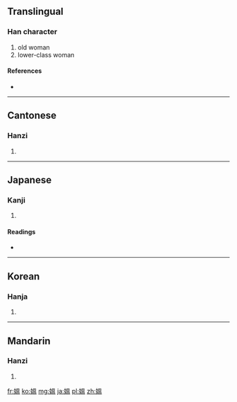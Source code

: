 {{also|媪}}
==Translingual==

===Han character===
{{Han char|rn=38|rad=女|as=10|sn=13|four=4641<sub>7</sub>|canj=女田人廿 (VWOT)|ids=⿰[[女]][[𥁕]]}}

# old woman
# lower-class woman

====References====
* {{Han ref|kx=0268.190|dkj=06588|dj=0535.380|hdz=21071.211|uh=5ABC|ud=23228|bh=B6FE|bd=46846}}

----

==Cantonese==

===Hanzi===
{{yue-hanzi|jyut=|y=ou2|sim=媪}}

# {{defn|lang=yue|sort=女10}}

----

==Japanese==

===Kanji===
{{ja-kanji|grade=|rs=女10}}

# {{defn|lang=ja|sort=女10}}

====Readings====
* {{ja-readings|on=[[おう]] (ō)|kun=[[おうな]] (ouna)}}

----

==Korean==

===Hanja===
{{ko-hanja|hangeul=온|rv=on|mr=on}}

# {{defn|lang=ko|sort=女10}}

----

==Mandarin==

===Hanzi===
{{cmn-hanzi|sim=媪|pin=[[ǎo]] ([[ao3]])|wg=ao<sup>3</sup>}}

# {{defn|lang=cmn|sort=女10}}

[[fr:媼]]
[[ko:媼]]
[[mg:媼]]
[[ja:媼]]
[[pl:媼]]
[[zh:媼]]